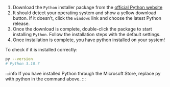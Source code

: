 1. Download the `Python` installer package from the [official Python website](https://www.python.org/downloads/)
1. It should detect your operating system and show a yellow download button. If it doesn’t, click the `windows` link and choose the latest Python release.
1. Once the download is complete, double-click the package to start installing `Python`. Follow the installation steps with the default settings.
1. Once installation is complete, you have python installed on your system!

To check if it is installed correctly:

```bash
py --version
# Python 3.10.7
```

:::info
If you have installed Python through the Microsoft Store, replace py with python in the command above.
:::
